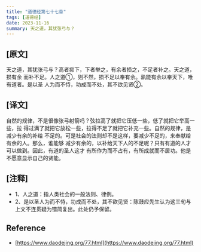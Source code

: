 ```yaml
---
title: "道德经第七十七章"
tags: [道德经]
date: 2023-11-16
summary: 天之道，其犹张弓与？
---
```


## [原文]

天之道，其犹张弓与？高者抑下，下者举之，有余者损之，不足者补之。天之道，损有余
而补不足。人之道①，则不然，损不足以奉有余。孰能有余以奉天下，唯有道者。是以圣
人为而不恃，功成而不处，其不欲见贤②。

## [译文]

自然的规律，不是很像张弓射箭吗？弦拉高了就把它压低一些，低了就把它举高一些，拉
得过满了就把它放松一些，拉得不足了就把它补充一些。自然的规律，是减少有余的补给
不足的。可是社会的法则却不是这样，要减少不足的，来奉献给有余的人。那么，谁能够
减少有余的，以补给天下人的不足呢？只有有道的人才可以做到。因此，有道的圣人这才
有所作为而不占有，有所成就而不居功。他是不愿意显示自己的贤能。

## [注释]

- 1、人之道：指人类社会的一般法则、律例。
- 2、是以圣人为而不恃，功成而不处，其不欲见贤：陈鼓应先生认为这三句与上文不连贯疑为错简复出。此处仍予保留。

## Reference

- [https://www.daodejing.org/77.html](https://www.daodejing.org/77.html)